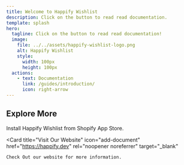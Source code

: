 ```yaml
---
title: Welcome to Happify Wishlist
description: Click on the button to read read documentation.
template: splash
hero:
  tagline: Click on the button to read read documentation!
  image:
    file: ../../assets/happify-wishlist-logo.png
    alt: Happify Wishlist
    style:
      width: 100px
      height: 100px
  actions:
    - text: Documentation
      link: /guides/introduction/
      icon: right-arrow
---
```



## Explore More

<CardGrid stagger>
  <Card 
    title="Shopify App Store" 
    icon="pencil"
    href="https://apps.shopify.com/happify-wishlist"
    rel="noopener noreferrer"
    target="_blank"
  >
    Install Happify Wishlist from Shopify App Store.
  </Card>

  <Card 
    title="Visit Our Website" 
    icon="add-document"
    href="https://happify.dev"
    rel="noopener noreferrer"
    target="_blank"
  >
    Check Out our website for more information.
  </Card>
</CardGrid>